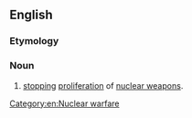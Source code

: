 {{also|non-proliferation}}

==English==

===Etymology===
{{prefix|en|non|proliferation}}

===Noun===
{{en-noun|-|s}}

# [[stop]]ping [[proliferation]] of [[nuclear weapon]]s.
[[Category:en:Nuclear warfare]]